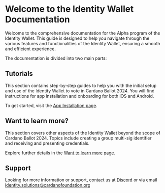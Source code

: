 # Welcome to the Identity Wallet Documentation

Welcome to the comprehensive documentation for the Alpha program of the Identity Wallet. This guide is designed to help you navigate through the various features and functionalities of the Identity Wallet, ensuring a smooth and efficient experience.

The documentation is divided into two main parts:

## Tutorials

This section contains step-by-step guides to help you with the initial setup and use of the Identity Wallet to vote in Cardano Ballot 2024. You will find instructions for app installation and onboarding for both iOS and Android.

To get started, visit the [App Installation page](ballot/install.mdx).

## Want to learn more?

This section covers other aspects of the Identity Wallet beyond the scope of Cardano Ballot 2024. Topics include creating a group multi-sig identifier and receiving and presenting credentials.

Explore further details in the [Want to learn more page](more).

## Support

Looking for more information or support, contact us at [Discord](https://discord.gg/Wh25yBqwpz) or via email [identity.solutions@cardanofoundation.org](mailto:identity.solutions@cardanofoundation.org)
